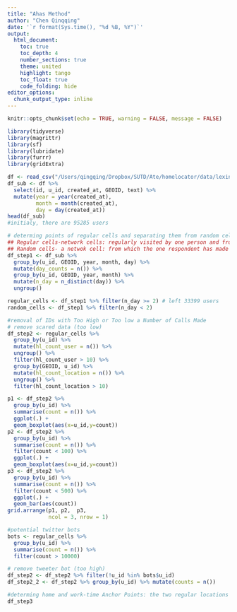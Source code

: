 ```yaml
---
title: "Ahas Method"
author: "Chen Qinqqing"
date: '`r format(Sys.time(), "%d %B, %Y")`'
output: 
  html_document:
    toc: true 
    toc_depth: 4  
    number_sections: true  
    theme: united  
    highlight: tango  
    toc_float: true   
    code_folding: hide
editor_options: 
  chunk_output_type: inline
---
```


```r
knitr::opts_chunk$set(echo = TRUE, warning = FALSE, message = FALSE)
```

```r
library(tidyverse)
library(magrittr)
library(sf)
library(lubridate)
library(furrr)
library(gridExtra)
```


```r
df <- read_csv("/Users/qingqing/Dropbox/SUTD/Ate/homelocator/data/lexington-with-GEOID-2012-2017.csv") 
df_sub <- df %>% 
  select(id, u_id, created_at, GEOID, text) %>% 
  mutate(year = year(created_at), 
         month = month(created_at),
         day = day(created_at)) 
head(df_sub)
#initialy, there are 95285 users 
```

```r
# determing points of regular cells and separating them from random cells
## Regular cells-network cells: regularly visited by one person and from which the person has made calls on at least two different days a month, in our case, the cell treat as GEOID/location, the user should has sent tweets on at least two differnt days a month
## Random cells- a netwok cell: from which the one respondent has made calls on only one day a month
df_step1 <- df_sub %>% 
  group_by(u_id, GEOID, year, month, day) %>% 
  mutate(day_counts = n()) %>% 
  group_by(u_id, GEOID, year, month) %>% 
  mutate(n_day = n_distinct(day)) %>% 
  ungroup() 

regular_cells <- df_step1 %>% filter(n_day >= 2) # left 33399 users 
random_cells <- df_step1 %>% filter(n_day < 2)
```


```r
#removal of IDs with Too High or Too low a Number of Calls Made
# remove scared data (too low) 
df_step2 <- regular_cells %>% 
  group_by(u_id) %>% 
  mutate(hl_count_user = n()) %>% 
  ungroup() %>%
  filter(hl_count_user > 10) %>% 
  group_by(GEOID, u_id) %>%
  mutate(hl_count_location = n()) %>% 
  ungroup() %>% 
  filter(hl_count_location > 10) 

p1 <- df_step2 %>% 
  group_by(u_id) %>% 
  summarise(count = n()) %>% 
  ggplot(.) + 
  geom_boxplot(aes(x=u_id,y=count))
p2 <- df_step2 %>% 
  group_by(u_id) %>% 
  summarise(count = n()) %>% 
  filter(count < 100) %>% 
  ggplot(.) + 
  geom_boxplot(aes(x=u_id,y=count))
p3 <- df_step2 %>% 
  group_by(u_id) %>% 
  summarise(count = n()) %>% 
  filter(count < 500) %>% 
  ggplot(.) + 
  geom_bar(aes(count))
grid.arrange(p1, p2,  p3,                              
             ncol = 3, nrow = 1)
```


```r
#potential twitter bots
bots <- regular_cells %>% 
  group_by(u_id) %>% 
  summarise(count = n()) %>% 
  filter(count > 10000)

# remove tweeter bot (too high)
df_step2 <- df_step2 %>% filter(!u_id %in% bots$u_id) 
df_step2_2 <- df_step2 %>% group_by(u_id) %>% mutate(counts = n())
```


```r
#determing home and work-time Anchor Points: the two regular locations that had the highest number of days with tweets are selected for the calculation of home and work-time anchor points, and the rest are moved directly to the last stages of the model, where they are called seconday anchor points.
df_step3  
```











